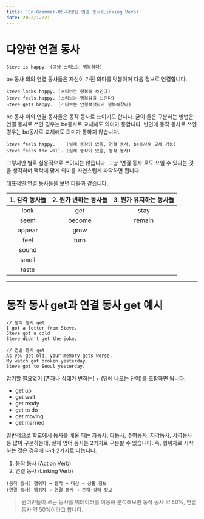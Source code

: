```yaml
---
title: 'En-Grammar-05-다양한 연결 동사(Linking Verb)'
date: 2022/12/21
---
```


# 다양한 연결 동사

```
Steve is happy. (그냥 스티브는 행복하다)
```

be 동사 외의 연결 동사들은 자신이 가진 의미를 덧붙이며 다음 정보로 연결합니다.

```
Steve looks happy. (스티브는 행복해 보인다)
Steve feels happy. (스티브는 행복감을 느낀다)
Steve gets happy.  (스티브는 안행복했다가 행복해졌다)
```

be 동사 이외 연결 동사들은 동작 동사로 쓰이기도 합니다.
굳이 둘은 구분하는 방법은 연결 동사로 쓰인 경우는 be동사로 교체해도 의미가 통합니다.
반면에 동작 동사로 쓰인 경우는 be동사로 교체해도 의미가 통하지 않습니다.

```
Steve feels happy.    (실제 동작이 없음, 연결 동사, be동사로 교체 가능)
Steve feels the wall. (실제 동작이 있음, 동작 동사)
```

그렇지만 별로 실용적으로 쓰이지는 않습니다.
그냥 '연결 동사'로도 쓰일 수 있다는 것을 생각하며 맥락에 맞게 의미를 자연스럽게 파악하면 됩니다.

대표적인 연결 동사들을 보면 다음과 같습니다.

| 1. 감각 동사들 | 2. 뭔가 변하는 동사들 | 3. 뭔가 유지하는 동사들 |
| :------------: | :-------------------: | :---------------------: |
|      look      |          get          |          stay           |
|      seem      |        become         |         remain          |
|     appear     |         grow          |                         |
|      feel      |         turn          |                         |
|     sound      |                       |                         |
|     smell      |                       |                         |
|     taste      |                       |                         |

---

# 동작 동사 get과 연결 동사 get 예시

```
// 동작 동사 get
I got a letter from Steve.
Steve got a cold
Steve didn't get the joke.

// 연결 동사 get
As you get old, your memory gets worse.
My watch got broken yesterday.
Steve got to Seoul yesterday.
```

암기할 필요없이 (존재나 상태가 변하는) + (뒤에 나오는 단어)를 조합하면 됩니다.

- get up
- get well
- get ready
- get to do
- get moving
- get married

일반적으로 학교에서 동사를 배울 때는 자동사, 타동사, 수여동사, 지각동사, 사역동사 등 많이 구분하는데,
실제 영어 동사는 2가지로 구분할 수 있습니다. 즉, 행위자로 시작하는 것은 경우에 따라 2가지로 나눕니다.

1. 동작 동사 (Action Verb)
2. 연결 동사 (Linking Verb)

```
(동작 동사) 행위자 → 동작 → 대상 → 상황 정보
(연결 동사) 행위자 → 연결 동사 → 존재·상태 정보
```

> 원어민들이 쓰는 동사를 빅데이터를 이용해 분석해보면 동작 동사 약 50%, 연결 동사 약 50%이라고 합니다.
